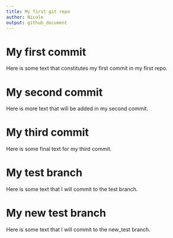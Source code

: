```yaml
---
title: My first git repo
author: Nicole
output: github_document
---
```


# My first commit

Here is some text that constitutes my first commit in my first repo.

# My second commit

Here is more text that will be added in my second commit.

# My third commit

Here is some final text for my third commit.

# My test branch
Here is some text that I will commit to the test branch.

# My new test branch
Here is some text that I will commit to the new_test branch.